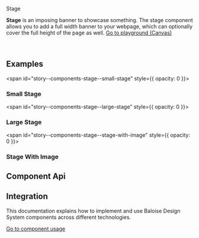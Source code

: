 
<bal-doc-banner id="story--components-stage--basic">Stage</bal-doc-banner>

<bal-doc-lead>
  <b>Stage</b> is an imposing banner to showcase something. The stage component allows you to add a full width banner to
  your webpage, which can optionally cover the full height of the page as well.
</bal-doc-lead>

<Canvas withSource="open">
  <Story id="components-stage--basic" />
</Canvas>

<bal-doc-app>
  <bal-button-group class="mb-large" position="center">
    <a class="button is-primary" href="?path=/story/components-stage--simple-stage">
      Go to playground (Canvas)
    </a>
    <bal-doc-stackblitz template={Basic.parameters.docs.source.code} modules="stage"></bal-doc-stackblitz>
  </bal-button-group>
</bal-doc-app>

<br />
<br />
<br />

## Examples

<span id="story--components-stage--small-stage" style={{ opacity: 0 }}></span>

### Small Stage

<Canvas>
  <Story id="components-stage--small-stage" />
</Canvas>

<span id="story--components-stage--large-stage" style={{ opacity: 0 }}></span>

### Large Stage

<Canvas>
  <Story id="components-stage--large-stage" />
</Canvas>

<span id="story--components-stage--stage-with-image" style={{ opacity: 0 }}></span>

### Stage With Image

<Canvas>
  <Story id="components-stage--stage-with-image" />
</Canvas>

## Component Api

<Description markdown={readme} />

## Integration

This documentation explains how to implement and use Baloise Design System components across different technologies.

<a class="button is-primary" href="?path=/docs/development-components--page">
  Go to component usage
</a>

<br />


<Description markdown={testing} />

<bal-doc-github link="/components/bal-stage/stories/bal-stage.docs.mdx"></bal-doc-github>
